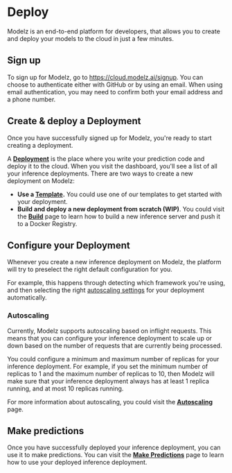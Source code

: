 # Deploy

Modelz is an end-to-end platform for developers, that allows you to create and deploy your models to the cloud in just a few minutes.

## Sign up

To sign up for Modelz, go to https://cloud.modelz.ai/signup. You can choose to authenticate either with GitHub or by using an email. When using email authentication, you may need to confirm both your email address and a phone number.

## Create & deploy a Deployment

Once you have successfully signed up for Modelz, you're ready to start creating a deployment.

A [**Deployment**](../concepts/deployment) is the place where you write your prediction code and deploy it to the cloud. When you visit the dashboard, you'll see a list of all your inference deployments. There are two ways to create a new deployment on Modelz:

- **Use a [Template](../templates).** You could use one of our templates to get started with your deployment.
- **Build and deploy a new deployment from scratch (WIP)**. You could visit the [**Build**](../deployments/build) page to learn how to build a new inference server and push it to a Docker Registry.

## Configure your Deployment

Whenever you create a new inference deployment on Modelz, the platform will try to preselect the right default configuration for you.

For example, this happens through detecting which framework you're using, and then selecting the right [autoscaling settings](../concepts/autoscaling) for your deployment automatically.

### Autoscaling

Currently, Modelz supports autoscaling based on inflight requests. This means that you can configure your inference deployment to scale up or down based on the number of requests that are currently being processed.

You could configure a minimum and maximum number of replicas for your inference deployment. For example, if you set the minimum number of replicas to 1 and the maximum number of replicas to 10, then Modelz will make sure that your inference deployment always has at least 1 replica running, and at most 10 replicas running.

For more information about autoscaling, you could visit the [**Autoscaling**](../concepts/autoscaling) page.

## Make predictions

Once you have successfully deployed your inference deployment, you can use it to make predictions. You can visit the [**Make Predictions**](./inference) page to learn how to use your deployed inference deployment.
